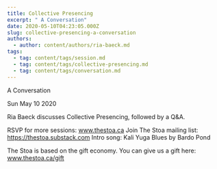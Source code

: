 ```yaml
---
title: Collective Presencing
excerpt: " A Conversation"
date: 2020-05-10T04:23:05.000Z
slug: collective-presencing-a-conversation
authors:
  - author: content/authors/ria-baeck.md
tags:
  - tag: content/tags/session.md
  - tag: content/tags/collective-presencing.md
  - tag: content/tags/conversation.md
---
```




 A Conversation

Sun May 10 2020

Ria Baeck discusses Collective Presencing, followed by a Q&A.

RSVP for more sessions: www.thestoa.ca
Join The Stoa mailing list: https://thestoa.substack.com
Intro song: Kali Yuga Blues by Bardo Pond

The Stoa is based on the gift economy. You can give us a gift here: www.thestoa.ca/gift


